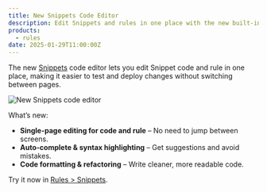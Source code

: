 ```yaml
---
title: New Snippets Code Editor
description: Edit Snippets and rules in one place with the new built-in code editor.
products:
  - rules
date: 2025-01-29T11:00:00Z
---
```


The new [Snippets](/rules/snippets/) code editor lets you edit Snippet code and rule in one place, making it easier to test and deploy changes without switching between pages.

![New Snippets code editor](~/assets/images/changelog/rules/snippets-new-editor.png)

What’s new:
- **Single-page editing for code and rule** – No need to jump between screens.
- **Auto-complete & syntax highlighting** – Get suggestions and avoid mistakes.
- **Code formatting & refactoring** – Write cleaner, more readable code.

Try it now in [Rules > Snippets](https://dash.cloudflare.com/?to=/:account/:zone/rules/snippets).
